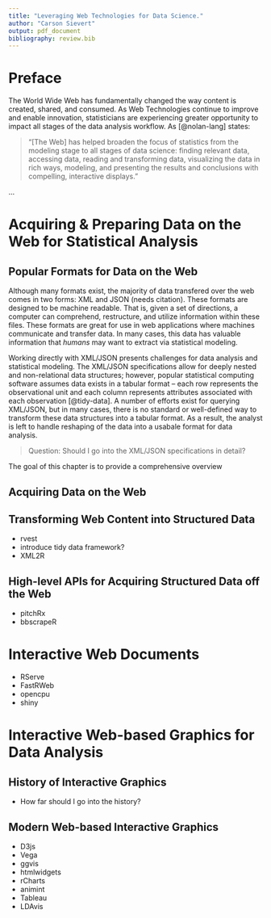 ```yaml
---
title: "Leveraging Web Technologies for Data Science."
author: "Carson Sievert"
output: pdf_document
bibliography: review.bib
---
```


# Preface

The World Wide Web has fundamentally changed the way content is created, shared, and consumed. As Web Technologies continue to improve and enable innovation, statisticians are experiencing greater opportunity to impact all stages of the data analysis workflow. As [@nolan-lang] states:

> "[The Web] has helped broaden the focus of statistics from the modeling stage to all stages of data science: finding relevant data, accessing data, reading and transforming data, visualizing the data in rich ways, modeling, and presenting the results and conclusions with compelling, interactive displays."

...

# Acquiring & Preparing Data on the Web for Statistical Analysis

## Popular Formats for Data on the Web

Although many formats exist, the majority of data transfered over the web comes in two forms: XML and JSON (needs citation). These formats are designed to be machine readable. That is, given a set of directions, a computer can comprehend, restructure, and utilize information within these files. These formats are great for use in web applications where machines communicate and transfer data. In many cases, this data has valuable information that *humans* may want to extract via statistical modeling.

Working directly with XML/JSON presents challenges for data analysis and statistical modeling. The XML/JSON specifications allow for deeply nested and non-relational data structures; however, popular statistical computing software assumes data exists in a tabular format -- each row represents the observational unit and each column represents attributes associated with each observation [@tidy-data]. A number of efforts exist for querying XML/JSON, but in many cases, there is no standard or well-defined way to transform these data structures into a tabular format. As a result, the analyst is left to handle reshaping of the data into a usabale format for data analysis. 

> Question: Should I go into the XML/JSON specifications in detail?

The goal of this chapter is to provide a comprehensive overview 

## Acquiring Data on the Web


## Transforming Web Content into Structured Data

* rvest
* introduce tidy data framework?
* XML2R

## High-level APIs for Acquiring Structured Data off the Web

* pitchRx
* bbscrapeR

# Interactive Web Documents

* RServe
* FastRWeb
* opencpu
* shiny

# Interactive Web-based Graphics for Data Analysis

## History of Interactive Graphics

* How far should I go into the history? 

## Modern Web-based Interactive Graphics

* D3js
* Vega
* ggvis
* htmlwidgets
* rCharts
* animint
* Tableau
* LDAvis